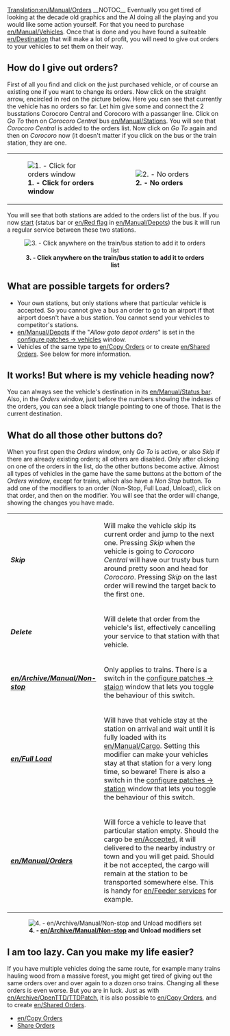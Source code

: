 [[Translation:en/Manual/Orders]]
__NOTOC__
Eventually you get tired of looking at the decade old graphics and the AI doing all the playing and you would like some action yourself. For that you need to purchase [[en/Manual/Vehicles]]. Once that is done and you have found a suiteable [[en/Destination]] that will make a lot of profit, you will need to give out orders to your vehicles to set them on their way.


==How do I give out orders?==
First of all you find and click on the just purchased vehicle, or of course an existing one if you want to change its orders. Now click on the straight arrow, encircled in red on the picture below. Here you can see that currently the vehicle has no orders so far. Let him give some and connect the 2 busstations Corocoro Central and Corocoro with a passanger line. Click on ''Go To'' then on ''Corocoro Central'' bus [[en/Manual/Stations]]. You will see that ''Corocoro Central'' is added to the orders list. Now click on ''Go To'' again and then on ''Corocoro'' now (it doesn't matter if you click on the bus or the train station, they are one.

<center>
{|
|width=50%| [[File:en/Manual/Orders-1.png|center|frame|'''1. - Click for orders window''']] ||width=50%| [[File:en/Manual/Orders-2.png|center|frame|'''2. - No orders''']]
|}
</center>

You will see that both stations are added to the orders list of the bus. If you now [[en/Start vehicle|start]] (status bar or [[en/Red flag]] in [[en/Manual/Depots]]) the bus it will run a regular service between these two stations.

<center>[[File:en/Orders-3.png|center|frame|'''3. - Click anywhere on the train/bus station to add it to orders list''']]</center>

==What are possible targets for orders?==
*Your own stations, but only stations where that particular vehicle is accepted. So you cannot give a bus an order to go to an airport if that airport doesn't have a bus station. You cannot send your vehicles to competitor's stations.
*[[en/Manual/Depots]] if the "''Allow goto depot orders''" is set in the [[en/Archive/Manual/Settings/Configuring patches/Vehicles|configure patches -> vehicles]] window.
*Vehicles of the same type to [[en/Copy Orders]] or to create [[en/Shared Orders]]. See below for more information.


==It works! But where is my vehicle heading now?==
You can always see the vehicle's destination in its [[en/Manual/Status bar]]. Also, in the ''Orders'' window, just before the numbers showing the indexes of the orders, you can see a black triangle pointing to one of those. That is the current destination.


==What do all those other buttons do?==
When you first open the ''Orders'' window, only ''Go To'' is active, or also ''Skip'' if there are already existing orders; all others are disabled. Only after clicking on one of the orders in the list, do the other buttons become active. Almost all types of vehicles in the game have the same buttons at the bottom of the ''Orders'' window, except for trains, which also have a ''Non Stop'' button. To add one of the modifiers to an order (Non-Stop, Full Load, Unload), click on that order, and then on the modifier. You will see that the order will change, showing the changes you have made.

{|
| '''''Skip'''''||Will make the vehicle skip its current order and jump to the next one. Pressing ''Skip'' when the vehicle is going to ''Corocoro Central'' will have our trusty bus turn around pretty soon and head for ''Corocoro''. Pressing ''Skip'' on the last order will rewind the target back to the first one.
|-
| '''''Delete'''''||Will delete that order from the vehicle's list, effectively cancelling your service to that station with that vehicle.
|-
| '''''[[en/Archive/Manual/Non-stop]]'''''||Only applies to trains. There is a switch in the [[en/Archive/Manual/Settings/Configuring patches/Stations|configure patches -> staion]] window that lets you toggle the behaviour of this switch.
|-
| '''''[[en/Full Load]]'''''||Will have that vehicle stay at the station on arrival and wait until it is fully loaded with its [[en/Manual/Cargo]]. Setting this modifier can make your vehicles stay at that station for a very long time, so beware! There is also a switch in the [[en/Archive/Manual/Settings/Configuring patches/Stations|configure patches -> station]] window that lets you toggle the behaviour of this switch.
|-
| '''''[[en/Manual/Orders]]'''''||Will force a vehicle to leave that particular station empty. Should the cargo be [[en/Accepted]], it will delivered to the nearby industry or town and you will get paid. Should it be not accepted, the cargo will remain at the station to be transported somewhere else. This is handy for [[en/Feeder services]] for example.
|}

<center>[[File:en/Archive/Manual/Orders-4.png|center|frame|'''4. - [[en/Archive/Manual/Non-stop]] and Unload modifiers set''']]</center>


==I am too lazy. Can you make my life easier?==
If you have multiple vehicles doing the same route, for example many trains hauling wood from a massive forest, you might get tired of giving out the same orders over and over again to a dozen orso trains. Changing all these orders is even worse. But you are in luck. Just as with [[en/Archive/OpenTTD/TTDPatch]], it is also possible to [[en/Copy Orders]], and to create [[en/Shared Orders]].
*[[en/Copy Orders]]
*[[en/Shared Orders|Share Orders]]